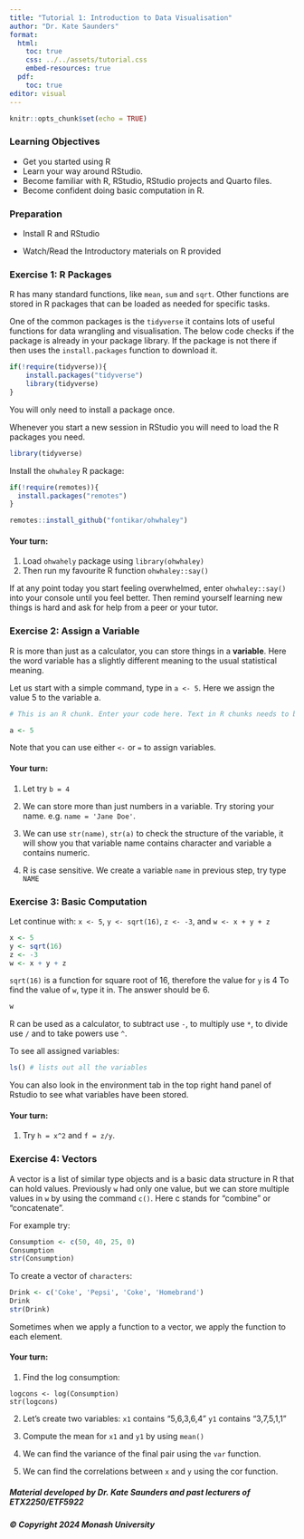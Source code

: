 ```yaml
---
title: "Tutorial 1: Introduction to Data Visualisation"
author: "Dr. Kate Saunders"
format: 
  html:
    toc: true
    css: ../../assets/tutorial.css
    embed-resources: true
  pdf:
    toc: true
editor: visual
---
```


```r
knitr::opts_chunk$set(echo = TRUE)
```

### Learning Objectives

-   Get you started using R
-   Learn your way around RStudio.
-   Become familiar with R, RStudio, RStudio projects and Quarto files.
-   Become confident doing basic computation in R.

### Preparation

-   Install R and RStudio

-   Watch/Read the Introductory materials on R provided

### Exercise 1: R Packages

R has many standard functions, like `mean`, `sum` and `sqrt`. Other functions are stored in R packages that can be loaded as needed for specific tasks.

One of the common packages is the `tidyverse` it contains lots of useful functions for data wrangling and visualisation. The below code checks if the package is already in your package library. If the package is not there if then uses the `install.packages` function to download it.

```r
if(!require(tidyverse)){
    install.packages("tidyverse")
    library(tidyverse)
}
```

You will only need to install a package once.

Whenever you start a new session in RStudio you will need to load the R packages you need.

```r
library(tidyverse)
```

Install the `ohwhaley` R package:

```r
if(!require(remotes)){
  install.packages("remotes")
}
```

```r
remotes::install_github("fontikar/ohwhaley")
```

#### Your turn:

1.  Load `ohwahely` package using `library(ohwhaley)`
2.  Then run my favourite R function `ohwhaley::say()`

If at any point today you start feeling overwhelmed, enter `ohwhaley::say()` into your console until you feel better. Then remind yourself learning new things is hard and ask for help from a peer or your tutor.

### Exercise 2: Assign a Variable

R is more than just as a calculator, you can store things in a **variable**. Here the word variable has a slightly different meaning to the usual statistical meaning.

Let us start with a simple command, type in `a <- 5`. Here we assign the value 5 to the variable a.

```r
# This is an R chunk. Enter your code here. Text in R chunks needs to be prefaced with a # so that R knows it is not code. You can run this chunk by pressing the green arrow on the top right hand area of the shaded area. You can also press CTRL+Enter (PC) or CMD + Enter (Mac) with your curser on the relevant line.

a <- 5
```

Note that you can use either `<-` or `=` to assign variables.

#### Your turn:

1.  Let try `b = 4`

2.  We can store more than just numbers in a variable. Try storing your name. e.g. `name = 'Jane Doe'`.

3.  We can use `str(name)`, `str(a)` to check the structure of the variable, it will show you that variable name contains character and variable a contains numeric.

4.  R is case sensitive. We create a variable `name` in previous step, try type `NAME`

### Exercise 3: Basic Computation

Let continue with: `x <- 5`, `y <- sqrt(16)`, `z <- -3`, and `w <- x + y + z`

```r
x <- 5 
y <- sqrt(16)
z <- -3
w <- x + y + z
```

`sqrt(16)` is a function for square root of 16, therefore the value for `y` is 4 To find the value of `w`, type it in. The answer should be 6.

```r
w
```

R can be used as a calculator, to subtract use `-`, to multiply use `*`, to divide use `/` and to take powers use `^`.

To see all assigned variables:

```r
ls() # lists out all the variables
```

You can also look in the environment tab in the top right hand panel of Rstudio to see what variables have been stored.

#### Your turn:

1.  Try `h = x^2` and `f = z/y`.

### Exercise 4: Vectors

A vector is a list of similar type objects and is a basic data structure in R that can hold values. Previously `w` had only one value, but we can store multiple values in `w` by using the command `c()`. Here c stands for “combine” or “concatenate”.

For example try:

```r
Consumption <- c(50, 40, 25, 0)
Consumption
str(Consumption)
```

To create a vector of `characters`:

```r
Drink <- c('Coke', 'Pepsi', 'Coke', 'Homebrand')
Drink
str(Drink)
```

Sometimes when we apply a function to a vector, we apply the function to each element.

#### Your turn:

1.  Find the log consumption:

`logcons <- log(Consumption)`\
`str(logcons)`

2.  Let's create two variables: `x1` contains "5,6,3,6,4" `y1` contains "3,7,5,1,1"

3.  Compute the mean for `x1` and `y1` by using `mean()`

4.  We can find the variance of the final pair using the `var` function.

5.  We can find the correlations between `x` and `y` using the cor function.

##### Material developed by Dr. Kate Saunders and past lecturers of ETX2250/ETF5922

##### © Copyright 2024 Monash University
